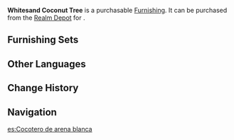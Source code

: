 {{Furnishing Infobox
|id             = 372303
|image          = Item Whitesand Coconut Tree.png
|category       = Landform
|subcategory    = Tree
|rarity         = 3
|adeptal_energy = 20
|load           = 50
|reduced_load   = 50
|description    = A tall tree that grows in warm, moist climates and produces a fruit with a hard outer shell and sweet meat inside. Chefs often use this fruit to make drinks.<br />The "[[Seven Mountain Treatises]]" records that the whiter the sand nearby, the better the quality of the coconuts that grow on the tree. For this reason, "Whitesand" is a term for coconut trees of the highest grade.
|source1        = [[Realm Depot]]
}}
'''Whitesand Coconut Tree''' is a purchasable [[Furnishing]]. It can be purchased from the [[Realm Depot]] for {{Item|Realm Currency|30|x=80}}.

==Furnishing Sets==
{{Craft Usage}}

==Other Languages==
{{Other Languages|default_hidden = 1
|en      = Whitesand Coconut Tree
|zhs     = 明沙白椰树
|zhs_rm  = Míngshā Bái Yěshù
|zht     = 明沙白椰樹
|zht_rm  = Míngshā Bái Yěshù
|ja      = 明砂のヤシの木
|ja_rm   = Meisa no Yashi no Ki{{Assumed}}
|ko      = 밝은 모래색 야자나무
|ko_rm   = 
|es      = Cocotero de arena blanca
|fr      = Cocotier des sables blancs
|ru      = Белопесчаная кокосовая пальма
|th      = ต้นมะพร้าวทรายขาว
|th_rm   = 
|vi      = Dừa Trắng Minh Sa
|de      = Silbersand-Kokospalme
|id      = "Pohon Kelapa Pasir Putih"
|pt      = Coqueiro de Areia Branca
}}

==Change History==
{{Change History|1.5}}

==Navigation==
{{Furnishing Navbox/Exterior|Landform}}

[[es:Cocotero de arena blanca]]
